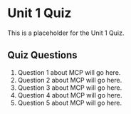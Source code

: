 # Unit 1 Quiz

This is a placeholder for the Unit 1 Quiz.

## Quiz Questions

1. Question 1 about MCP will go here.
2. Question 2 about MCP will go here.
3. Question 3 about MCP will go here.
4. Question 4 about MCP will go here.
5. Question 5 about MCP will go here. 